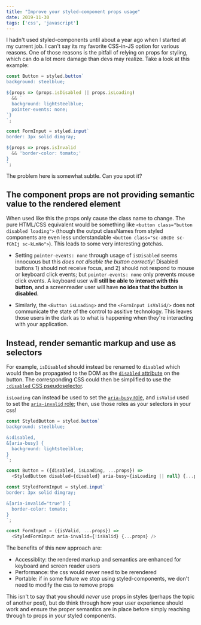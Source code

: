 ```yaml
---
title: "Improve your styled-component props usage"
date: 2019-11-30
tags: ['css', 'javascript']
---
```


I hadn't used styled-components until about a year ago when I started at my current job. I can't say its my favorite CSS-in-JS option for various reasons. One of those reasons is the pitfall of relying on props for styling, which can do a lot more damage than devs may realize. Take a look at this example:

```js
const Button = styled.button`
background: steelblue;

${props => (props.isDisabled || props.isLoading) 
  && `
  background: lightsteelblue;
  pointer-events: none;
`}
`;

const FormInput = styled.input`
border: 3px solid dimgray;

${props => props.isInvalid 
  && 'border-color: tomato;'
}
`;
```

The problem here is somewhat subtle. Can you spot it?

## The component props are not providing semantic value to the rendered element 

When used like this the props only cause the class name to change. The pure HTML/CSS equivalent would be something like `<button class="button disabled loading">` (though the output classNames from styled components are even less understandable `<button class="sc-aBcDe sc-fGhIj sc-kLmNo">`). This leads to some very interesting gotchas. 

- Setting `pointer-events: none` through usage of `isDisabled` seems innocuous but this _does not disable the button correctly_! Disabled buttons 1) should not receive focus, and 2) should not respond to mouse or keyboard click events; but `pointer-events: none` only prevents mouse click events. A keyboard user will **still be able to interact with this button**, and a screenreader user will have **no idea that the button is disabled**.

- Similarly, the `<Button isLoading>` and the `<FormInput isValid/>` does not communicate the state of the control to assitive technology. This leaves those users in the dark as to what is happening when they're interacting with your application.

## Instead, render semantic markup and use as selectors

For example, `isDisabled` should instead be renamed to `disabled` which would then be propagated to the DOM as the [`disabled` attribute](https://www.w3.org/TR/2014/REC-html5-20141028/forms.html#concept-fe-disabled) on the button. The corresponding CSS could then be simplified to use the [`:disabled` CSS pseudoselector](https://developer.mozilla.org/en-US/docs/Web/CSS/:disabled). 

`isLoading` can instead be used to set the [`aria-busy` role](https://www.w3.org/TR/wai-aria-1.0/states_and_properties#aria-busy), and `isValid` used to set the [`aria-invalid` role](https://www.w3.org/TR/wai-aria-1.0/states_and_properties#aria-invalid); then, use those roles as your selectors in your css!

```js
const StyledButton = styled.button`
background: steelblue;

&:disabled, 
&[aria-busy] {
  background: lightsteelblue;
}
`;

const Button = ({disabled, isLoading, ...props}) => 
  <StyledButton disabled={disabled} aria-busy={isLoading || null} {...props} />

const StyledFormInput = styled.input`
border: 3px solid dimgray;

&[aria-invalid="true"] {
  border-color: tomato;
}
`;

const FormInput = ({isValid, ...props}) => 
  <StyledFormInput aria-invalid={!isValid} {...props} />
```

The benefits of this new approach are:

- Accessiblity: the rendered markup and semantics are enhanced for keyboard and screen reader users
- Performance: the css would never need to be rerendered
- Portable: if in some future we stop using styled-components, we don't need to modify the css to remove props

This isn't to say that you should _never_ use props in styles (perhaps the topic of another post), but do think through how your user experience should work and ensure the proper semantics are in place before simply reaching through to props in your styled components.
